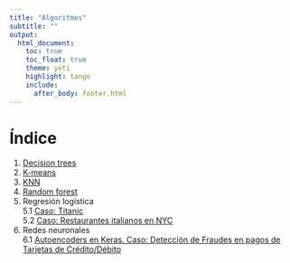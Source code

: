 ```yaml
---
title: "Algoritmos"
subtitle: ""
output:
  html_document: 
    toc: true
    toc_float: true 
    theme: yeti
    highlight: tango
    include:
      after_body: footer.html
---
```

# Índice

1. <a href="arboles_decision.html" target="_blank">Decision trees</a>
2. <a href="k_means.html" target="_blank">K-means</a>
3. <a href="knn.html" target="_blank">KNN</a>
4. <a href="random_forest.html" target="_blank">Random forest</a>
5. Regresión logística  
5.1 <a href="regresion_logistica_titanic.html" target="_blank">Caso: Titanic</a>  
5.2 <a href="regresion_logistica_Restaurantes_italianos_NYC.html" target="_blank">Caso: Restaurantes italianos en NYC</a>
6. Redes neuronales  
6.1 <a href="Deteccion_de_fraudes_usando_autoencoder.html" target="_blank">Autoencoders en Keras. Caso: Detección de Fraudes en pagos de Tarjetas de Crédito/Débito</a>  
